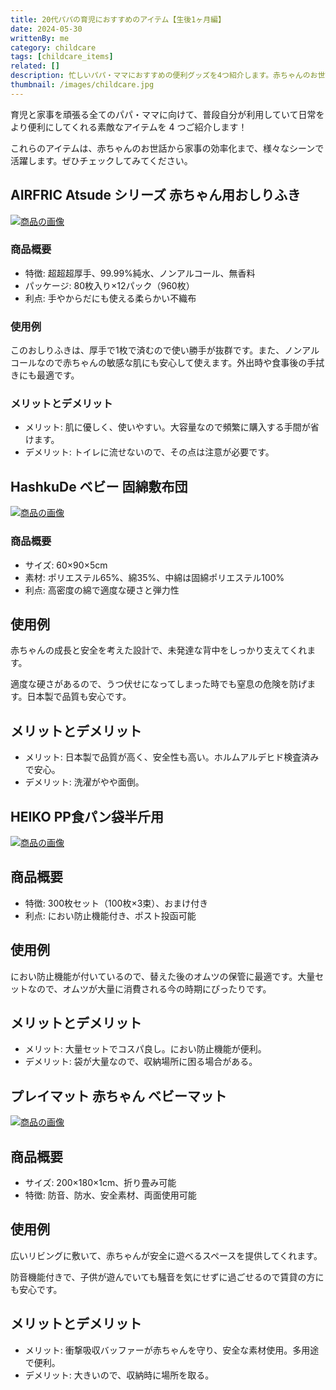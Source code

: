 ```yaml
---
title: 20代パパの育児におすすめのアイテム【生後1ヶ月編】
date: 2024-05-30
writtenBy: me
category: childcare
tags: [childcare_items]
related: []
description: 忙しいパパ・ママにおすすめの便利グッズを4つ紹介します。赤ちゃんのお世話から家事の効率化まで、日々の生活を快適にするアイテムが揃っています。高品質な赤ちゃん用おしりふき、安心安全なベビー敷布団、経済的な食パン袋、そして多用途に使えるプレイマットをチェックして、育児と家事をもっと楽にしましょう。詳細はリンクからどうぞ！
thumbnail: /images/childcare.jpg
---
```


育児と家事を頑張る全てのパパ・ママに向けて、普段自分が利用していて日常をより便利にしてくれる素敵なアイテムを 4 つご紹介します！

これらのアイテムは、赤ちゃんのお世話から家事の効率化まで、様々なシーンで活躍します。ぜひチェックしてみてください。

## AIRFRIC Atsude シリーズ 赤ちゃん用おしりふき

[![商品の画像](product1.jpg)](https://amzn.to/4aFiyNu)

### 商品概要
- 特徴: 超超超厚手、99.99%純水、ノンアルコール、無香料
- パッケージ: 80枚入り×12パック（960枚）
- 利点: 手やからだにも使える柔らかい不織布

### 使用例
このおしりふきは、厚手で1枚で済むので使い勝手が抜群です。また、ノンアルコールなので赤ちゃんの敏感な肌にも安心して使えます。外出時や食事後の手拭きにも最適です。

### メリットとデメリット
- メリット: 肌に優しく、使いやすい。大容量なので頻繁に購入する手間が省けます。
- デメリット: トイレに流せないので、その点は注意が必要です。

## HashkuDe ベビー 固綿敷布団

[![商品の画像](product2.jpg)](https://amzn.to/4e2Dq3T)

### 商品概要
- サイズ: 60×90×5cm
- 素材: ポリエステル65%、綿35%、中綿は固綿ポリエステル100%
- 利点: 高密度の綿で適度な硬さと弾力性

## 使用例
赤ちゃんの成長と安全を考えた設計で、未発達な背中をしっかり支えてくれます。

適度な硬さがあるので、うつ伏せになってしまった時でも窒息の危険を防げます。日本製で品質も安心です。

## メリットとデメリット
- メリット: 日本製で品質が高く、安全性も高い。ホルムアルデヒド検査済みで安心。
- デメリット: 洗濯がやや面倒。

## HEIKO PP食パン袋半斤用

[![商品の画像](product3.jpg)](https://amzn.to/450rLPb)

## 商品概要
- 特徴: 300枚セット（100枚×3束）、おまけ付き
- 利点: におい防止機能付き、ポスト投函可能

## 使用例
におい防止機能が付いているので、替えた後のオムツの保管に最適です。大量セットなので、オムツが大量に消費される今の時期にぴったりです。

## メリットとデメリット
- メリット: 大量セットでコスパ良し。におい防止機能が便利。
- デメリット: 袋が大量なので、収納場所に困る場合がある。

## プレイマット 赤ちゃん ベビーマット

[![商品の画像](product4.jpg)](https://amzn.to/4e4oEtq)

## 商品概要
- サイズ: 200×180×1cm、折り畳み可能
- 特徴: 防音、防水、安全素材、両面使用可能

## 使用例
広いリビングに敷いて、赤ちゃんが安全に遊べるスペースを提供してくれます。

防音機能付きで、子供が遊んでいても騒音を気にせずに過ごせるので賃貸の方にも安心です。

## メリットとデメリット
- メリット: 衝撃吸収バッファーが赤ちゃんを守り、安全な素材使用。多用途で便利。
- デメリット: 大きいので、収納時に場所を取る。
